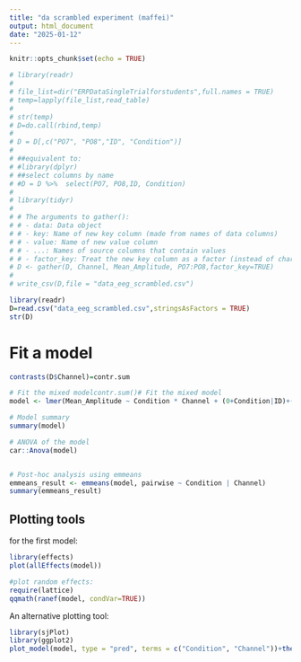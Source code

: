 ```yaml
---
title: "da scrambled experiment (maffei)"
output: html_document
date: "2025-01-12"
---
```



```r
knitr::opts_chunk$set(echo = TRUE)
```


```r
# library(readr)
# 
# file_list=dir("ERPDataSingleTrialforstudents",full.names = TRUE)
# temp=lapply(file_list,read_table)
# 
# str(temp)
# D=do.call(rbind,temp)
# 
# D = D[,c("PO7", "PO8","ID", "Condition")]
# 
# ##equivalent to:
# #library(dplyr)
# ##select columns by name
# #D = D %>%  select(PO7, PO8,ID, Condition)
# 
# library(tidyr)
# 
# # The arguments to gather():
# # - data: Data object
# # - key: Name of new key column (made from names of data columns)
# # - value: Name of new value column
# # - ...: Names of source columns that contain values
# # - factor_key: Treat the new key column as a factor (instead of character vector)
# D <- gather(D, Channel, Mean_Amplitude, PO7:PO8,factor_key=TRUE)
# 
# write_csv(D,file = "data_eeg_scrambled.csv")

library(readr)
D=read.csv("data_eeg_scrambled.csv",stringsAsFactors = TRUE)
str(D)

```



# Fit a model
```r
contrasts(D$Channel)=contr.sum

# Fit the mixed modelcontr.sum()# Fit the mixed model
model <- lmer(Mean_Amplitude ~ Condition * Channel + (0+Condition|ID)+(0+Channel|ID), data = D)

# Model summary
summary(model)

# ANOVA of the model
car::Anova(model)


# Post-hoc analysis using emmeans
emmeans_result <- emmeans(model, pairwise ~ Condition | Channel)
summary(emmeans_result)

```

## Plotting tools

for the first model:
```r
library(effects)
plot(allEffects(model))

#plot random effects:
require(lattice)
qqmath(ranef(model, condVar=TRUE))
```

An alternative plotting tool:

```r
library(sjPlot)
library(ggplot2)
plot_model(model, type = "pred", terms = c("Condition", "Channel"))+theme_bw()
```

